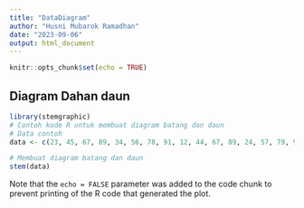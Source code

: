 ```yaml
---
title: "DataDiagram"
author: "Husni Mubarok Ramadhan"
date: "2023-09-06"
output: html_document
---
```


```r
knitr::opts_chunk$set(echo = TRUE)
```

## Diagram Dahan daun

```r
library(stemgraphic)
# Contoh kode R untuk membuat diagram batang dan daun
# Data contoh
data <- c(23, 45, 67, 89, 34, 56, 78, 91, 12, 44, 67, 89, 24, 57, 79, 92, 33, 46, 68, 93)

# Membuat diagram batang dan daun
stem(data)

```


Note that the `echo = FALSE` parameter was added to the code chunk to prevent printing of the R code that generated the plot.
